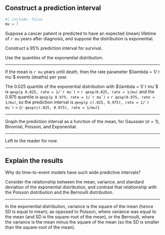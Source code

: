 :::{#exr-compute-surv-pred}

## Construct a prediction interval

```r
#| include: false
mu = 7
```

Suppose a cancer patient is predicted to have an expected (mean) lifetime of 
`r mu` years after diagnosis, and suppose the distribution is exponential.

Construct a 95% prediction interval for survival.

:::

:::{.callout-tip}

Use the quantiles of the exponential distribution.

:::

---

:::{#sol-compute-surv-pred}

If the mean is `r mu` years until death, 
then the rate parameter $\lambda = 1/`r mu`$ events (deaths) per year.

The 0.025 quantile of the exponential distribution with $\lambda = 1/`r mu`$ is 
``qexp(p 0.025, rate = 1/`r mu`)`` = `r qexp(0.025, rate = 1/mu)` 
and the 0.975 quantile is 
``qexp(p 0.975, rate = 1/`r mu`)`` = `r qexp(0.975, rate = 1/mu)`, 
so the prediction interval is 
``qexp(p c(.025, 0.975), rate = 1/`r mu`)`` = (`r qexp(c(.025, 0.975), rate = 1/mu)`).
:::

---

::: {#exr-graph-prediction-intervals}
Graph the prediction interval as a function of the mean,
for Gaussian ($\sigma = 1$), Binomial, Poisson, and Exponential.
:::

---

::: {#sol-graph-prediction-intervals}
Left to the reader for now.
:::

---

:::{#exr-explain-surv-pred}
## Explain the results

Why do time-to-event models have such wide predictive intervals?

:::

:::{.callout-tip}

Consider the relationship between the mean, variance, and standard deviation of the exponential distribution, and contrast that relationship with the Poisson distribution and the Bernoulli distribution.

:::

---

:::{#sol-explain-surv-pred}

In the exponential distribution, variance is the square of the mean (hence SD is equal to mean); 
as opposed to Poisson, 
where variance was equal to the mean 
(and SD is the square-root of the mean), 
or the Bernoulli, 
where the variance is the mean minus the square of the mean (so the SD is smaller than the square-root of the mean).

:::
